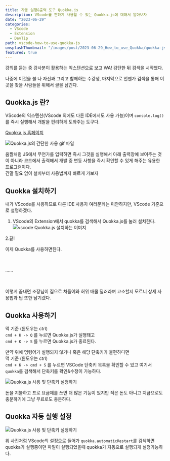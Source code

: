 ```yaml
---
title: 자동 실행&출력 도구 Quokka.js
description: VScode를 편하게 사용할 수 있는 Quokka.js에 대해서 알아보자
date: "2023-06-29"
categories:
  - VScode
  - Extension
  - DevTip
path: vscode-how-to-use-quokka-js
unsplashThumbnail: "/images/post/2023-06-29_How_to_use_Quokka/quokka-js-img.png"
featured: true
---
```


강의를 듣는 중 강사분이 활용하는 익스텐션으로 보고 WA! 감탄한 뒤 검색을 시작했다.

나중에 이것을 볼 나 자신과 그리고 함께하는 수강생, 마지막으로 언젠가 검색을 통해 이곳을 찾을 사람들을 위해서 글을 남긴다.

## Quokka.js 란?

VScode의 익스텐션(VScode 외에도 다른 IDE에서도 사용 가능)이며 `console.log()`를 즉시 실행해서 개발을 편리하게 도와주는 도구다.

[Quokka.js 홈페이지](https://quokkajs.com/)

![Quokka.js의 간단한 사용 gif 파일](/images/post/2023-06-29_How_to_use_Quokka/quokka-js-introduction.gif)

움짤처럼 JS에서 무언가를 입력하면 즉시 그것을 실행해서 아래 출력창에 보여주는 것이 아니라 코드에서 출력해서 개발 중 변동 사항을 즉시 확인할 수 있게 해주는 유용한 프로그램이다.  
긴말 필요 없이 설치부터 사용법까지 빠르게 가보자

## Quokka 설치하기

내가 VScode를 사용하므로 다른 IDE 사용자 여러분께는 미안하지만, VScode 기준으로 설명하겠다.

1. VScode의 Extension에서 quokka를 검색해서 Quokka.js를 눌러 설치한다.
   ![vscode Quokka.js 설치하는 이미지](/images/post/2023-06-29_How_to_use_Quokka/vscode-quokka-install.png)

2.끝!

이제 Quokka를 사용하면된다.

ㅤ

......

ㅤ

이렇게 끝내면 조장님이 집으로 쳐들어와 허위 매물 딜러라며 고소할지 모르니 상세 사용법과 팁 또한 남기겠다.

## Quokka 사용하기

맥 기준 (윈도우는 ctrl)  
`cmd + K -> Q` 를 누르면 Quokka.js가 실행돼고  
`cmd + K -> S` 를 누르면 Quokka.js가 종료된다.

만약 위에 명령어가 실행되지 않거나 혹은 해당 단축키가 불편하다면  
맥 기준 (윈도우는 ctrl)  
`cmd + K -> cmd + S` 를 누르면 VSCode 단축키 목록을 확인할 수 있고 여기서 `quokka`를 검색해서 단축키를 확인&수정이 가능하다.

![Quokka.js 사용 및 단축키 설정하기](/images/post/2023-06-29_How_to_use_Quokka/vscode-quokka-js-start-setting.gif)

돈을 지불하고 프로 요금제를 쓰면 더 많은 기능이 있지만 적은 돈도 아니고 지금으로도 충분하기에 그냥 무료로도 충분하다.

## Quokka 자동 실행 설정

![Quokka.js 사용 및 단축키 설정하기](/images/post/2023-06-29_How_to_use_Quokka/quokka-js-automatic-restart.png)

위 사진처럼 VScode의 설정으로 들어가 `quokka.automaticRestart`를 검색하면 quokka가 실행중이던 파일이 실행되었을때 quokka가 자동으로 실행되게 설정가능하다.

ㅤ
